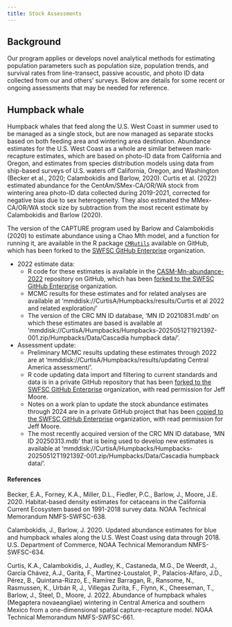 ```yaml
---
title: Stock Assessments
---
```


## Background
Our program applies or develops novel analytical methods for estimating population parameters such as population size, population trends, and survival rates from line-transect, passive acoustic, and photo ID data collected from our and others’ surveys. Below are details for some recent or ongoing assessments that may be needed for reference. 

## Humpback whale
Humpback whales that feed along the U.S. West Coast in summer used to be managed as a single stock, but are now managed as separate stocks based on both feeding area and wintering area destination. Abundance estimates for the U.S. West Coast as a whole are similar between mark-recapture estimates, which are based on photo-ID data from California and Oregon, and estimates from species distribution models using data from ship-based surveys of U.S. waters off California, Oregon, and Washington (Becker et al., 2020; Calambokidis and Barlow, 2020). Curtis et al. (2022) estimated abundance for the CentAm/SMex-CA/OR/WA stock from wintering area photo-ID data collected during 2019-2021, corrected for negative bias due to sex heterogeneity. They also estimated the MMex-CA/OR/WA stock size by subtraction from the most recent estimate by Calambokidis and Barlow (2020). 

The version of the CAPTURE program used by Barlow and Calambokidis (2020) to estimate abundance using a Chao Mth model, and a function for running it, are available in the R package [`CMRutils`](https://github.com/kacurtis/CMRutils) available on GitHub, which has been forked to the [SWFSC GitHub Enterprise](https://github.com/SWFSC/CMRutils) organization.

* 2022 estimate data:
    + R code for these estimates is available in the [CASM-Mn-abundance-2022](https://github.com/kacurtis/CASM-Mn-abundance-2022) repository on GitHub, which has been [forked to the SWFSC GitHub Enterprise](https://github.com/SWFSC/CASM-Mn-abundance-2022) organization. 
    + MCMC results for these estimates and for related analyses are available at 'mmddisk://CurtisA/Humpbacks/results/Curtis et al 2022 and related exploration/'
    + The version of the CRC MN ID database, 'MN ID 20210831.mdb' on which these estimates are based is available at 'mmddisk://CurtisA/Humpbacks/Humpbacks-20250512T192139Z-001.zip/Humpbacks/Data/Cascadia humpback data/'. 

* Assessment update:
    + Preliminary MCMC results updating these estimates through 2022 are at 'mmddisk://CurtisA/Humpbacks/results/updating Central America assessment/'.
    + R code updating data import and filtering to current standards and data is in a private GitHub repository that has been [forked to the SWFSC GitHub Enterprise](https://github.com/SWFSC/Mn-sandbox) organization, with read permission for Jeff Moore.
    + Notes on a work plan to update the stock abundance estimates through 2024 are in a private GitHub project that has been [copied to the SWFSC GitHub Enterprise](https://github.com/orgs/SWFSC/projects/11) organization, with read permission for Jeff Moore.
    + The most recently acquired version of the CRC MN ID database, 'MN ID 20250313.mdb' that is being used to develop new estimates is available at 'mmddisk://CurtisA/Humpbacks/Humpbacks-20250512T192139Z-001.zip/Humpbacks/Data/Cascadia humpback data/'. 

#### References

Becker, E.A., Forney, K.A., Miller, D.L., Fiedler, P.C., Barlow, J., Moore, J.E. 2020. Habitat-based density estimates for cetaceans in the California Current Ecosystem based on 1991-2018 survey data. NOAA Technical Memorandum NMFS-SWFSC-638.

Calambokidis, J., Barlow, J. 2020. Updated abundance estimates for blue and humpback whales along the U.S. West Coast using data through 2018. U.S. Department of Commerce, NOAA Technical Memorandum NMFS-SWFSC-634.

Curtis, K.A., Calambokidis, J., Audley, K., Castaneda, M.G., De Weerdt, J., García Chávez, A.J., Garita, F., Martínez-Loustalot, P., Palacios-Alfaro, J.D., Pérez, B., Quintana-Rizzo, E., Ramírez Barragan, R., Ransome, N., Rasmussen, K., Urbán R, J., Villegas Zurita, F., Flynn, K., Cheeseman, T., Barlow, J., Steel, D., Moore, J. 2022. Abundance of humpback whales (Megaptera novaeangliae) wintering in Central America and southern Mexico from a one-dimensional spatial capture-recapture model. NOAA Technical Memorandum NMFS-SWFSC-661.
